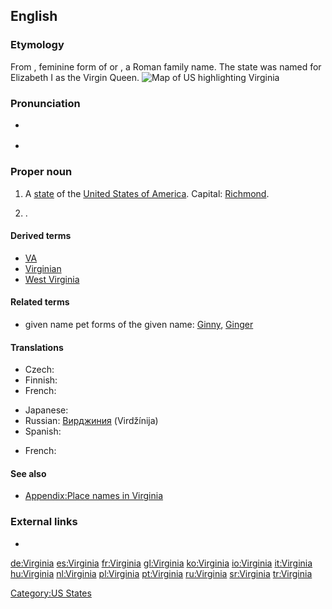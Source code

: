 {{wikipedia|dab=Virginia (disambiguation)|Virginia}}
==English==
{{wikipedia|Virginia|Virginia (US State)}}

===Etymology===
From {{etyl|la|en}} {{term|Virginia|lang=la}}, feminine form of {{term|Virginius|lang=la}} or {{term|Verginius|lang=la}}, a Roman family name. The state was named for Elizabeth I as the Virgin Queen.
[[Image:Map of USA highlighting Virginia.png|thumb|right|Map of US highlighting Virginia]]

===Pronunciation===
* {{a|US}} {{IPA|/vɝˈdʒɪn.jə/}}
* {{audio|en-us-Virginia.ogg|Audio (US)}}

===Proper noun===
{{en-proper noun}}

# A [[state]] of the [[United States of America]]. Capital: [[Richmond]].
# {{given name|female|from=Latin|}} .

====Derived terms====
* [[VA]]
* [[Virginian]]
* [[West Virginia]]

====Related terms====
* given name pet forms of the given name: [[Ginny]], [[Ginger]]

====Translations====
{{trans-top|state}}
* Czech: {{t-|cs|Virginie|f}}
* Finnish: {{t-|fi|Virginia}}
* French: {{t+|fr|Virginie|f}}
{{trans-mid}}
* Japanese: {{t-|ja|バージニア|tr=Bājinia|sc=Jpan}}
* Russian: [[Вирджиния]] (Virdžínija) {{f}}
* Spanish: {{t+|es|Virginia|f}}
{{trans-bottom}}

{{trans-top|female given name}}
* French: {{t+|fr|Virginie}}
{{trans-mid}}
{{trans-bottom}}

====See also====
* [[Appendix:Place names in Virginia]]

===External links===
* {{pedialite}}

[[Category:US States]]

[[de:Virginia]]
[[es:Virginia]]
[[fr:Virginia]]
[[gl:Virginia]]
[[ko:Virginia]]
[[io:Virginia]]
[[it:Virginia]]
[[hu:Virginia]]
[[nl:Virginia]]
[[pl:Virginia]]
[[pt:Virginia]]
[[ru:Virginia]]
[[sr:Virginia]]
[[tr:Virginia]]